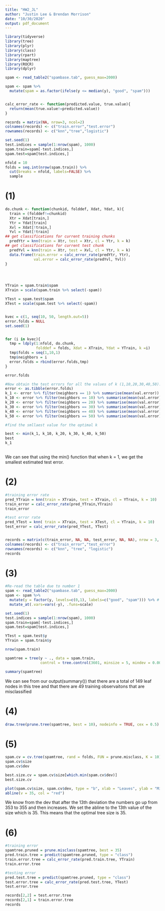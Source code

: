---
title: "HW2_JL"
author: "Justin Lee & Brendan Morrison"
date: "10/30/2020"
output: pdf_document
---

```{r message=FALSE, warning=FALSE}
library(tidyverse)
library(tree)
library(plyr)
library(class)
library(rpart)
library(maptree)
library(ROCR)
library(dplyr)
```

```{r}
spam <- read_table2("spambase.tab", guess_max=2000)

spam <- spam %>%
  mutate(spam = as.factor(ifelse(y <= median(y), "good", "spam")))


calc_error_rate <- function(predicted.value, true.value){
  return(mean(true.value!=predicted.value))
}

records = matrix(NA, nrow=3, ncol=2)
colnames(records) <- c("train.error","test.error")
rownames(records) <- c("knn","tree","logistic")

set.seed(1)
test.indices = sample(1:nrow(spam), 1000)
spam.train=spam[-test.indices,]
spam.test=spam[test.indices,]

nfold = 10
folds = seq.int(nrow(spam.train)) %>% 
  cut(breaks = nfold, labels=FALSE) %>%
  sample 
```

# (1) 
```{r}
do.chunk <- function(chunkid, folddef, Xdat, Ydat, k){
  train = (folddef!=chunkid)
  Xtr = Xdat[train,]
  Ytr = Ydat[train]
  Xvl = Xdat[!train,]
  Yvl = Ydat[!train]
## get classifications for current training chunks
  predYtr = knn(train = Xtr, test = Xtr, cl = Ytr, k = k)
## get classifications for current test chunk
  predYvl = knn(train = Xtr, test = Xvl, cl = Ytr, k = k)
  data.frame(train.error = calc_error_rate(predYtr, Ytr),
             val.error = calc_error_rate(predYvl, Yvl))
}




YTrain = spam.train$spam
XTrain = scale(spam.train %>% select(-spam))

YTest = spam.test$spam
XTest = scale(spam.test %>% select(-spam))


kvec = c(1, seq(10, 50, length.out=5))
error.folds = NULL
set.seed(1)


for (i in kvec){
  tmp = ldply(1:nfold, do.chunk,
              folddef = folds, Xdat = XTrain, Ydat = YTrain, k =i)
  tmp$folds = seq(1,10,1)
  tmp$neighbors = i
  error.folds = rbind(error.folds,tmp)
}

error.folds

#Now obtain the test errors for all the values of k (1,10,20,30,40,50).
error <- as.tibble(error.folds)
k_1 <- error %>% filter(neighbors == 1) %>% summarise(mean(val.error))
k_10 <- error %>% filter(neighbors == 10) %>% summarise(mean(val.error))
k_20 <- error %>% filter(neighbors == 20) %>% summarise(mean(val.error))
k_30 <- error %>% filter(neighbors == 30) %>% summarise(mean(val.error))
k_40 <- error %>% filter(neighbors == 40) %>% summarise(mean(val.error))
k_50 <- error %>% filter(neighbors == 50) %>% summarise(mean(val.error))

#find the smllaest value for the optimal k

best <- min(k_1, k_10, k_20, k_30, k_40, k_50)
best
k_1
            
```

We can see that using the min() function that when k = 1, we get the smallest estimated test error.

# (2) 

```{r}
#training error rate
pred_YTrain = knn(train = XTrain, test = XTrain, cl = YTrain, k = 10)
train_error = calc_error_rate(pred_YTrain,YTrain)
train_error

#test error rate
pred_YTest = knn( train = XTrain, test = XTest, cl = YTrain, k = 10)
test_error = calc_error_rate(pred_YTest, YTest)


records = matrix(c(train_error, NA, NA, test_error, NA, NA), nrow = 3, ncol = 2)
colnames(records) <- c("train_error","test_error")
rownames(records) <- c("knn", "tree", "logistic")
records 

```

# (3)
```{r}
#Re-read the table due to number 1
spam <- read_table2("spambase.tab", guess_max=2000)
spam <- spam %>%
  mutate(y = factor(y, levels=c(0,1), labels=c("good", "spam"))) %>% # label as factors
  mutate_at(.vars=vars(-y), .funs=scale)

set.seed(1)
test.indices = sample(1:nrow(spam), 1000)
spam.train=spam[-test.indices,]
spam.test=spam[test.indices,]

YTest = spam.test$y
YTrain = spam.train$y

nrow(spam.train)

spamtree = tree(y ~ ., data = spam.train,
                control = tree.control(3601, minsize = 5, mindev = 0.00001))

summary(spamtree)
```
We can see from our output(summary()) that there are a total of 149 leaf nodes in this tree and that there are 49 training observaitons that are misclassified

# (4)

```{r}
draw.tree(prune.tree(spamtree, best = 10), nodeinfo = TRUE, cex = 0.5)
```

# (5)

```{r}
spam.cv = cv.tree(spamtree, rand = folds, FUN = prune.misclass, K = 10)
spam.cv$size
spam.cv$dev

best.size.cv = spam.cv$size[which.min(spam.cv$dev)]
best.size.cv

plot(spam.cv$size, spam.cv$dev, type = "b", xlab = "Leaves", ylab = "Misclassification Error", main = "Misclassification as a Function of Tree Size", col = "blue")
abline(v = 35, col = "red")

```
We know from the dev that after the 13th deviation the numbers go up from 353 to 355 and then increases. We set the abline to the 13th value of the size which is 35. This means that the optimal tree size is 35. 

# (6)
```{r}
#training error
spamtree.pruned = prune.misclass(spamtree, best = 35)
pred.train.tree = predict(spamtree.pruned, type = "class")
train.error.tree = calc_error_rate(pred.train.tree, YTrain)
train.error.tree

#testing error
pred.test.tree = predict(spamtree.pruned, type = "class")
test.error.tree = calc_error_rate(pred.test.tree, YTest)
test.error.tree

records[2,2] = test.error.tree
records[2,1] = train.error.tree
records
```


